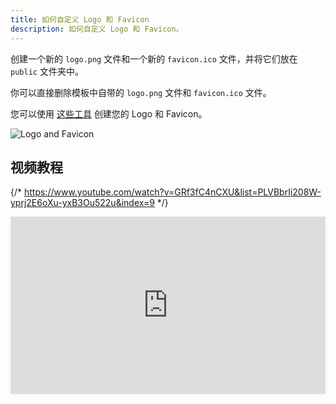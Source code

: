```yaml
---
title: 如何自定义 Logo 和 Favicon
description: 如何自定义 Logo 和 Favicon。
---
```


创建一个新的 `logo.png` 文件和一个新的 `favicon.ico` 文件，并将它们放在 `public` 文件夹中。

你可以直接删除模板中自带的 `logo.png` 文件和 `favicon.ico` 文件。

您可以使用 [这些工具](https://indiehub.best/collection/the-best-logo-generator-tools-in-2025) 创建您的 Logo 和 Favicon。

![Logo and Favicon](../../../../assets/images/guide-config-logo.png)

## 视频教程

{/* https://www.youtube.com/watch?v=GRf3fC4nCXU&list=PLVBbrIi208W-yprj2E6oXu-yxB3Ou522u&index=9 */}
<div style="position: relative; padding-bottom: 56.25%; height: 0; overflow: hidden;">
  <iframe 
    style="position: absolute; top: 0; left: 0; width: 100%; height: 100%;" 
    width="1280" 
    height="720" 
    src="https://www.youtube.com/embed/GRf3fC4nCXU?list=PLVBbrIi208W-yprj2E6oXu-yxB3Ou522u" 
    title="【8/9】自定义文案 + LOGO + 主题 —— 基于Mkdirs模板部署上线导航站的全流程记录" 
    frameborder="0" 
    allow="accelerometer; autoplay; clipboard-write; encrypted-media; gyroscope; picture-in-picture; web-share" 
    referrerpolicy="strict-origin-when-cross-origin" 
    allowfullscreen
  ></iframe>
</div>
